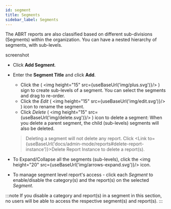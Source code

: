 ```yaml
---
id: segment
title: Segments
sidebar_label: Segments
---
```



The ABRT reports are also classified based on different sub-divisions (Segments) within the organization. You can have a nested hierarchy of segments, with sub-levels.

screenshot

* Click **Add Segment**.
* Enter the **Segment Title** and click **Add**.

  - Click the ( <img height="15" src={useBaseUrl('img/plus.svg')}/> ) sign to create sub-levels of a segment. You can select the segments and drag to re-order.
  - Click the *Edit* ( <img height="15" src={useBaseUrl('img/edit.svg')}/> ) icon to rename the segment.
  - Click *Delete* ( <img height="15" src={useBaseUrl('img/delete.svg')}/> ) icon to delete a segment: When you delete a parent segment, the child (sub-levels) segments will also be deleted.
  > Deleting a segment will not delete any report. Click <Link to={useBaseUrl('docs/admin-mode/reports#delete-report-instance')}>Delete Report Instance</Link> to delete a report(s).

- To Expand/Collapse all the segments (sub-levels), click the <Zoom><img height="20" src={useBaseUrl('img/arrows-expand.svg')}/></Zoom> icon.

* To manage segment level report's access - click each *Segment* to enable/disable the category(s) and the report(s) on the selected *Segment*.

:::note
If you disable a category and report(s) in a segment in this section, no users will be able to access the respective segment(s) and report(s).
:::